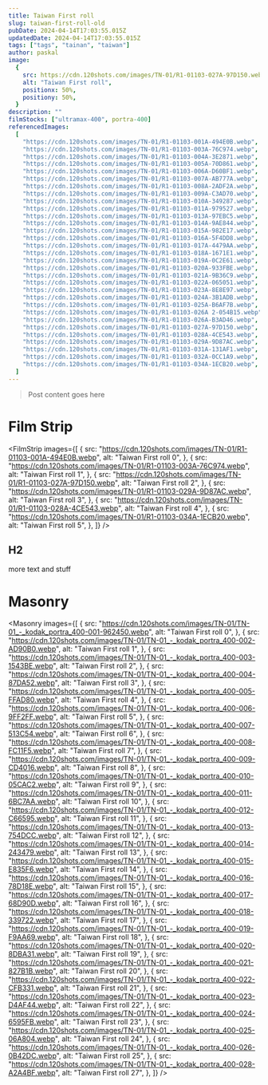 ```yaml
---
title: Taiwan First roll
slug: taiwan-first-roll-old
pubDate: 2024-04-14T17:03:55.015Z
updatedDate: 2024-04-14T17:03:55.015Z
tags: ["tags", "tainan", "taiwan"]
author: paskal
image:
  {
    src: https://cdn.120shots.com/images/TN-01/R1-01103-027A-97D150.webp,
    alt: "Taiwan First roll",
    positionx: 50%,
    positiony: 50%,
  }
description: ""
filmStocks: ["ultramax-400", portra-400]
referencedImages:
  [
    "https://cdn.120shots.com/images/TN-01/R1-01103-001A-494E0B.webp",
    "https://cdn.120shots.com/images/TN-01/R1-01103-003A-76C974.webp",
    "https://cdn.120shots.com/images/TN-01/R1-01103-004A-3E2871.webp",
    "https://cdn.120shots.com/images/TN-01/R1-01103-005A-70D861.webp",
    "https://cdn.120shots.com/images/TN-01/R1-01103-006A-D60BF1.webp",
    "https://cdn.120shots.com/images/TN-01/R1-01103-007A-AB777A.webp",
    "https://cdn.120shots.com/images/TN-01/R1-01103-008A-2ADF2A.webp",
    "https://cdn.120shots.com/images/TN-01/R1-01103-009A-C3AD70.webp",
    "https://cdn.120shots.com/images/TN-01/R1-01103-010A-349287.webp",
    "https://cdn.120shots.com/images/TN-01/R1-01103-011A-979527.webp",
    "https://cdn.120shots.com/images/TN-01/R1-01103-013A-97EBC5.webp",
    "https://cdn.120shots.com/images/TN-01/R1-01103-014A-9AE844.webp",
    "https://cdn.120shots.com/images/TN-01/R1-01103-015A-982E17.webp",
    "https://cdn.120shots.com/images/TN-01/R1-01103-016A-5F4DD8.webp",
    "https://cdn.120shots.com/images/TN-01/R1-01103-017A-4479AA.webp",
    "https://cdn.120shots.com/images/TN-01/R1-01103-018A-1671E1.webp",
    "https://cdn.120shots.com/images/TN-01/R1-01103-019A-0C2E61.webp",
    "https://cdn.120shots.com/images/TN-01/R1-01103-020A-933FBE.webp",
    "https://cdn.120shots.com/images/TN-01/R1-01103-021A-9B36C9.webp",
    "https://cdn.120shots.com/images/TN-01/R1-01103-022A-065051.webp",
    "https://cdn.120shots.com/images/TN-01/R1-01103-023A-8E8E97.webp",
    "https://cdn.120shots.com/images/TN-01/R1-01103-024A-3B1ADB.webp",
    "https://cdn.120shots.com/images/TN-01/R1-01103-025A-B6AF7B.webp",
    "https://cdn.120shots.com/images/TN-01/R1-01103-026A 2-054B15.webp",
    "https://cdn.120shots.com/images/TN-01/R1-01103-026A-B3AD46.webp",
    "https://cdn.120shots.com/images/TN-01/R1-01103-027A-97D150.webp",
    "https://cdn.120shots.com/images/TN-01/R1-01103-028A-4CE543.webp",
    "https://cdn.120shots.com/images/TN-01/R1-01103-029A-9D87AC.webp",
    "https://cdn.120shots.com/images/TN-01/R1-01103-031A-131AF1.webp",
    "https://cdn.120shots.com/images/TN-01/R1-01103-032A-0CC1A9.webp",
    "https://cdn.120shots.com/images/TN-01/R1-01103-034A-1ECB20.webp",
  ]
---
```



> Post content goes here

# Film Strip

<FilmStrip
  images={[
    {
      src: "https://cdn.120shots.com/images/TN-01/R1-01103-001A-494E0B.webp",
      alt: "Taiwan First roll 0",
    },
    {
      src: "https://cdn.120shots.com/images/TN-01/R1-01103-003A-76C974.webp",
      alt: "Taiwan First roll 1",
    },
    {
      src: "https://cdn.120shots.com/images/TN-01/R1-01103-027A-97D150.webp",
      alt: "Taiwan First roll 2",
    },
    {
      src: "https://cdn.120shots.com/images/TN-01/R1-01103-029A-9D87AC.webp",
      alt: "Taiwan First roll 3",
    },
    {
      src: "https://cdn.120shots.com/images/TN-01/R1-01103-028A-4CE543.webp",
      alt: "Taiwan First roll 4",
    },
    {
      src: "https://cdn.120shots.com/images/TN-01/R1-01103-034A-1ECB20.webp",
      alt: "Taiwan First roll 5",
    },
  ]}
/>

## H2

more text and stuff

# Masonry

<Masonry
  images={[
    {
      src: "https://cdn.120shots.com/images/TN-01/TN-01_-_kodak_portra_400-001-962450.webp",
      alt: "Taiwan First roll 0",
    },
    {
      src: "https://cdn.120shots.com/images/TN-01/TN-01_-_kodak_portra_400-002-AD90B0.webp",
      alt: "Taiwan First roll 1",
    },
    {
      src: "https://cdn.120shots.com/images/TN-01/TN-01_-_kodak_portra_400-003-1543BE.webp",
      alt: "Taiwan First roll 2",
    },
    {
      src: "https://cdn.120shots.com/images/TN-01/TN-01_-_kodak_portra_400-004-87DA52.webp",
      alt: "Taiwan First roll 3",
    },
    {
      src: "https://cdn.120shots.com/images/TN-01/TN-01_-_kodak_portra_400-005-FFAD80.webp",
      alt: "Taiwan First roll 4",
    },
    {
      src: "https://cdn.120shots.com/images/TN-01/TN-01_-_kodak_portra_400-006-9FF2FF.webp",
      alt: "Taiwan First roll 5",
    },
    {
      src: "https://cdn.120shots.com/images/TN-01/TN-01_-_kodak_portra_400-007-513C54.webp",
      alt: "Taiwan First roll 6",
    },
    {
      src: "https://cdn.120shots.com/images/TN-01/TN-01_-_kodak_portra_400-008-FC11F5.webp",
      alt: "Taiwan First roll 7",
    },
    {
      src: "https://cdn.120shots.com/images/TN-01/TN-01_-_kodak_portra_400-009-CD4016.webp",
      alt: "Taiwan First roll 8",
    },
    {
      src: "https://cdn.120shots.com/images/TN-01/TN-01_-_kodak_portra_400-010-05CAC2.webp",
      alt: "Taiwan First roll 9",
    },
    {
      src: "https://cdn.120shots.com/images/TN-01/TN-01_-_kodak_portra_400-011-6BC7AA.webp",
      alt: "Taiwan First roll 10",
    },
    {
      src: "https://cdn.120shots.com/images/TN-01/TN-01_-_kodak_portra_400-012-C66595.webp",
      alt: "Taiwan First roll 11",
    },
    {
      src: "https://cdn.120shots.com/images/TN-01/TN-01_-_kodak_portra_400-013-754DCC.webp",
      alt: "Taiwan First roll 12",
    },
    {
      src: "https://cdn.120shots.com/images/TN-01/TN-01_-_kodak_portra_400-014-243479.webp",
      alt: "Taiwan First roll 13",
    },
    {
      src: "https://cdn.120shots.com/images/TN-01/TN-01_-_kodak_portra_400-015-E835F6.webp",
      alt: "Taiwan First roll 14",
    },
    {
      src: "https://cdn.120shots.com/images/TN-01/TN-01_-_kodak_portra_400-016-78D18E.webp",
      alt: "Taiwan First roll 15",
    },
    {
      src: "https://cdn.120shots.com/images/TN-01/TN-01_-_kodak_portra_400-017-68D90D.webp",
      alt: "Taiwan First roll 16",
    },
    {
      src: "https://cdn.120shots.com/images/TN-01/TN-01_-_kodak_portra_400-018-339722.webp",
      alt: "Taiwan First roll 17",
    },
    {
      src: "https://cdn.120shots.com/images/TN-01/TN-01_-_kodak_portra_400-019-F9AA69.webp",
      alt: "Taiwan First roll 18",
    },
    {
      src: "https://cdn.120shots.com/images/TN-01/TN-01_-_kodak_portra_400-020-8DBA31.webp",
      alt: "Taiwan First roll 19",
    },
    {
      src: "https://cdn.120shots.com/images/TN-01/TN-01_-_kodak_portra_400-021-827B1B.webp",
      alt: "Taiwan First roll 20",
    },
    {
      src: "https://cdn.120shots.com/images/TN-01/TN-01_-_kodak_portra_400-022-CFB331.webp",
      alt: "Taiwan First roll 21",
    },
    {
      src: "https://cdn.120shots.com/images/TN-01/TN-01_-_kodak_portra_400-023-D4AF44.webp",
      alt: "Taiwan First roll 22",
    },
    {
      src: "https://cdn.120shots.com/images/TN-01/TN-01_-_kodak_portra_400-024-6595FB.webp",
      alt: "Taiwan First roll 23",
    },
    {
      src: "https://cdn.120shots.com/images/TN-01/TN-01_-_kodak_portra_400-025-06A804.webp",
      alt: "Taiwan First roll 24",
    },
    {
      src: "https://cdn.120shots.com/images/TN-01/TN-01_-_kodak_portra_400-026-0B42DC.webp",
      alt: "Taiwan First roll 25",
    },
    {
      src: "https://cdn.120shots.com/images/TN-01/TN-01_-_kodak_portra_400-028-A2A4BF.webp",
      alt: "Taiwan First roll 27",
    },
  ]}
/>
